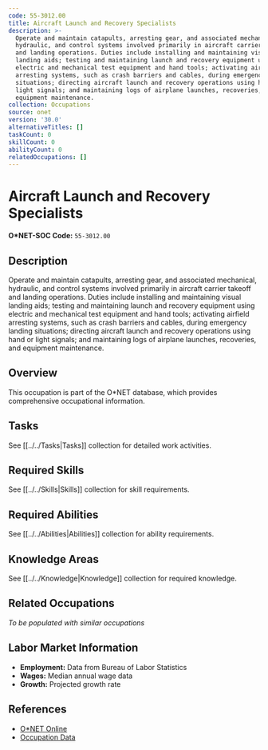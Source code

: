 ```yaml
---
code: 55-3012.00
title: Aircraft Launch and Recovery Specialists
description: >-
  Operate and maintain catapults, arresting gear, and associated mechanical,
  hydraulic, and control systems involved primarily in aircraft carrier takeoff
  and landing operations. Duties include installing and maintaining visual
  landing aids; testing and maintaining launch and recovery equipment using
  electric and mechanical test equipment and hand tools; activating airfield
  arresting systems, such as crash barriers and cables, during emergency landing
  situations; directing aircraft launch and recovery operations using hand or
  light signals; and maintaining logs of airplane launches, recoveries, and
  equipment maintenance.
collection: Occupations
source: onet
version: '30.0'
alternativeTitles: []
taskCount: 0
skillCount: 0
abilityCount: 0
relatedOccupations: []
---
```

# Aircraft Launch and Recovery Specialists

**O*NET-SOC Code:** `55-3012.00`

## Description

Operate and maintain catapults, arresting gear, and associated mechanical, hydraulic, and control systems involved primarily in aircraft carrier takeoff and landing operations. Duties include installing and maintaining visual landing aids; testing and maintaining launch and recovery equipment using electric and mechanical test equipment and hand tools; activating airfield arresting systems, such as crash barriers and cables, during emergency landing situations; directing aircraft launch and recovery operations using hand or light signals; and maintaining logs of airplane launches, recoveries, and equipment maintenance.

## Overview

This occupation is part of the O*NET database, which provides comprehensive occupational information.

## Tasks

See [[../../Tasks|Tasks]] collection for detailed work activities.

## Required Skills

See [[../../Skills|Skills]] collection for skill requirements.

## Required Abilities

See [[../../Abilities|Abilities]] collection for ability requirements.

## Knowledge Areas

See [[../../Knowledge|Knowledge]] collection for required knowledge.

## Related Occupations

*To be populated with similar occupations*

## Labor Market Information

- **Employment:** Data from Bureau of Labor Statistics
- **Wages:** Median annual wage data
- **Growth:** Projected growth rate

## References

- [O*NET Online](https://www.onetonline.org/link/summary/55-3012.00)
- [Occupation Data](https://www.onetcenter.org/)

